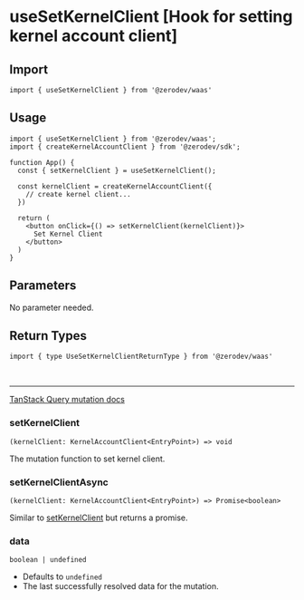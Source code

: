 
# useSetKernelClient [Hook for setting kernel account client]

## Import
```tsx
import { useSetKernelClient } from '@zerodev/waas'
```

## Usage
```tsx
import { useSetKernelClient } from '@zerodev/waas';
import { createKernelAccountClient } from '@zerodev/sdk';

function App() {
  const { setKernelClient } = useSetKernelClient();

  const kernelClient = createKernelAccountClient({
    // create kernel client...
  })

  return (
    <button onClick={() => setKernelClient(kernelClient)}>
      Set Kernel Client
    </button>
  )
}
```

## Parameters

No parameter needed.


## Return Types

```tsx
import { type UseSetKernelClientReturnType } from '@zerodev/waas'
```

<br />

---

[TanStack Query mutation docs](https://tanstack.com/query/v5/docs/react/reference/useMutation)

### setKernelClient
`(kernelClient: KernelAccountClient<EntryPoint>) => void`

The mutation function to set kernel client.

### setKernelClientAsync
`(kernelClient: KernelAccountClient<EntryPoint>) => Promise<boolean>`

Similar to [setKernelClient](#setkernelclient) but returns a promise.

### data
`boolean | undefined`

- Defaults to `undefined`
- The last successfully resolved data for the mutation.

<MutationResult />
